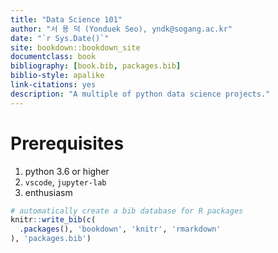 ```yaml
--- 
title: "Data Science 101"
author: "서 용 덕 (Yonduek Seo), yndk@sogang.ac.kr"
date: "`r Sys.Date()`"
site: bookdown::bookdown_site
documentclass: book
bibliography: [book.bib, packages.bib]
biblio-style: apalike
link-citations: yes
description: "A multiple of python data science projects."
---
```


# Prerequisites {-}

1. python 3.6 or higher
1. `vscode`, `jupyter-lab`
1. enthusiasm




```r
# automatically create a bib database for R packages
knitr::write_bib(c(
  .packages(), 'bookdown', 'knitr', 'rmarkdown'
), 'packages.bib')
```
